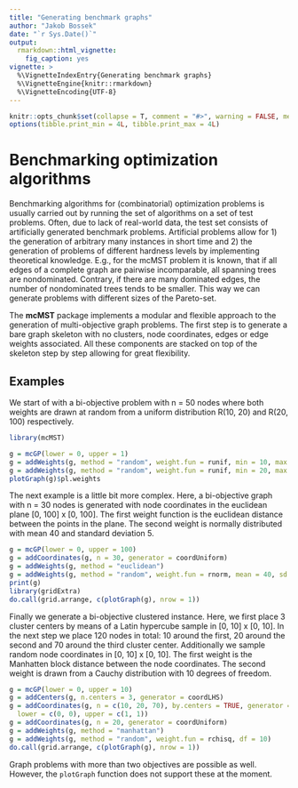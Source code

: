 ```yaml
---
title: "Generating benchmark graphs"
author: "Jakob Bossek"
date: "`r Sys.Date()`"
output:
  rmarkdown::html_vignette:
    fig_caption: yes
vignette: >
  %\VignetteIndexEntry{Generating benchmark graphs}
  %\VignetteEngine{knitr::rmarkdown}
  %\VignetteEncoding{UTF-8}
---
```


```r
knitr::opts_chunk$set(collapse = T, comment = "#>", warning = FALSE, message = FALSE)
options(tibble.print_min = 4L, tibble.print_max = 4L)
```

# Benchmarking optimization algorithms

Benchmarking algorithms for (combinatorial) optimization problems is usually carried out by running the set of algorithms on a set of test problems. Often, due to lack of real-world data, the test set consists of artificially generated benchmark problems. Artificial problems allow for 1) the generation of arbitrary many instances in short time and 2) the generation of problems of different hardness levels by implementing theoretical knowledge. E.g., for the mcMST problem it is known, that if all edges of a complete graph are pairwise incomparable, all spanning trees are nondominated. Contrary, if there are many dominated edges, the number of nondominated trees tends to be smaller. This way we can generate problems with different sizes of the Pareto-set.

The **mcMST** package implements a modular and flexible approach to the generation of multi-objective graph problems. The first step is to generate a bare graph skeleton with no clusters, node coordinates, edges or edge weights associated. All these components are stacked on top of the skeleton step by step allowing for great flexibility.

## Examples

We start of with a bi-objective problem with n = 50 nodes where both weights are drawn at random from a uniform distribution R(10, 20) and R(20, 100) respectively.

```r
library(mcMST)

g = mcGP(lower = 0, upper = 1)
g = addWeights(g, method = "random", weight.fun = runif, min = 10, max = 20, n = 50)
g = addWeights(g, method = "random", weight.fun = runif, min = 20, max = 100)
plotGraph(g)$pl.weights
```

The next example is a little bit more complex. Here, a bi-objective graph with n = 30 nodes is generated with node coordinates in the euclidean plane [0, 100] x [0, 100]. The first weight function is the euclidean distance between the points in the plane. The second weight is normally distributed with mean 40 and standard deviation 5.

```r
g = mcGP(lower = 0, upper = 100)
g = addCoordinates(g, n = 30, generator = coordUniform)
g = addWeights(g, method = "euclidean")
g = addWeights(g, method = "random", weight.fun = rnorm, mean = 40, sd = 5)
print(g)
library(gridExtra)
do.call(grid.arrange, c(plotGraph(g), nrow = 1))
```

Finally we generate a bi-objective clustered instance. Here, we
first place 3 cluster centers by means of a Latin hypercube sample in [0, 10] x [0, 10]. In the next step we place 120 nodes in total: 10 around the first, 20 around the second and 70 around the third cluster center. Additionally we sample random node coordinates in [0, 10] x [0, 10]. The first weight is the Manhatten block distance between the node coordinates. The second weight is drawn from a Cauchy distribution with 10 degrees of freedom.

```r
g = mcGP(lower = 0, upper = 10)
g = addCenters(g, n.centers = 3, generator = coordLHS)
g = addCoordinates(g, n = c(10, 20, 70), by.centers = TRUE, generator = coordUniform,
  lower = c(0, 0), upper = c(1, 1))
g = addCoordinates(g, n = 20, generator = coordUniform)
g = addWeights(g, method = "manhattan")
g = addWeights(g, method = "random", weight.fun = rchisq, df = 10)
do.call(grid.arrange, c(plotGraph(g), nrow = 1))
```

Graph problems with more than two objectives are possible as well. However, the `plotGraph` function does not support these at the moment.
